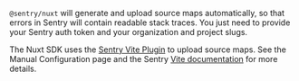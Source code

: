 `@sentry/nuxt` will generate and upload source maps automatically, so that errors in Sentry will contain readable stack traces. You just need to provide your Sentry auth token and your organization and project slugs.

The Nuxt SDK uses the [Sentry Vite Plugin](https://www.npmjs.com/package/@sentry/vite-plugin/v/2.14.2) to upload source maps. See the <PlatformLink to="/manual-setup/#source-maps-upload">Manual Configuration</PlatformLink> page and the Sentry [Vite documentation](https://www.npmjs.com/package/@sentry/vite-plugin/v/2.14.2#configuration) for more details.
